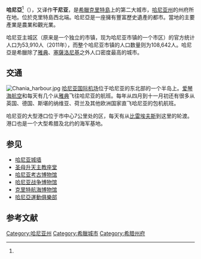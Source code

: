 {{Infobox City
|chinese_name = 哈尼亞
|official_name = Chaniá
|image_flag= 
|image_seal= 
|image_map = Chania map.png
|mapsize = 200px
|subdivision_type = [[国家|国家]]
|subdivision_name = [[希臘|希臘]]
|leader_title = 
|leader_name =
|region= 
|departement= 
|party=
|mandat=since = 
|area_total = 351.3
|population_as_of  = 2011
|population_total = 108,642
|population_density = 4300
|timezone = +2
|latd = 
|latm = 
|lats = 
|latNS = 
|longd = 
|longm = 
|longs = 
|longEW = 
|website = {{URL|https://www.chania.gr}}
|}}
'''哈尼亞'''<ref name="哈"/>（{{lang-el|Χανιά}}），又译作'''干尼亚'''，是[[希臘|希臘]][[克里特島|克里特島]]上的第二大城市，[[哈尼亚州|哈尼亚州]]的州府所在地。位於克里特島西北端。哈尼亞是一座擁有豐富歷史遺產的都市。當地的主要產業是農業和觀光業。

哈尼亚主城区（原来是一个独立的市镇，现为哈尼亚市镇的一个市区）的官方统计人口为53,910人（2011年），而整个哈尼亚市镇的人口数量则为108,642人。哈尼亞是希臘除了[[雅典|雅典]]、[[塞薩洛尼基|塞薩洛尼基]]之外人口密度最高的城市。

== 交通 ==
[[File:Chania_harbour.jpg|thumb]]
[[哈尼亞揚尼斯·達斯卡洛伊安尼斯國際機場|哈尼亚国际机场]]位于哈尼亚的东北部的一个半岛上。[[爱琴海航空|爱琴海航空]]和{{le|奥林匹克航空|Olympic Airlines}}每天有几个从[[雅典|雅典]]飞往哈尼亚的航班。每年从四月到十一月初还有很多从英国、德国、斯堪的纳维亚、荷兰及其他欧洲国家直飞哈尼亚的包机航班。

哈尼亚的大型港口位于市中心7公里处的{{le|苏扎|Souda}}区，每天有从[[比雷埃夫斯|比雷埃夫斯]]到这里的轮渡。港口也是一个大型希腊及北约的海军基地。

== 参见 ==
* [[哈尼亚城墙|哈尼亚城墙]]
* [[圣母升天主教座堂_(哈尼亚)|圣母升天主教座堂]]
* [[哈尼亚考古博物馆|哈尼亚考古博物馆]]
* [[哈尼亚战争博物馆|哈尼亚战争博物馆]]
* [[克里特航海博物馆|克里特航海博物馆]]
* [[哈尼亞運動俱樂部|哈尼亞運動俱樂部]]

== 参考文献 ==
{{Reflist|30em|refs=
<ref name="哈">{{cite web | url = https://www.fmprc.gov.cn/chn///pds/wjdt/zwbd/t1289067.htm | title = 驻希腊大使邹肖力访问哈尼亚市 | language = zh | publisher = 中华人民共和国外交部 | date = 2015-08-14 | accessdate = 2019-08-25 | archive-date = 2019-08-25 | archive-url = https://web.archive.org/web/20190825190015/https://www.fmprc.gov.cn/chn///pds/wjdt/zwbd/t1289067.htm | dead-url = no }}</ref>
}}

{{Commonscat|Chania|哈尼亞}}
{{希臘各州首府}}
{{Authority control}}
[[Category:哈尼亚州|Category:哈尼亚州]]
[[Category:希臘城市|Category:希臘城市]]
[[Category:希腊州府|Category:希腊州府]]